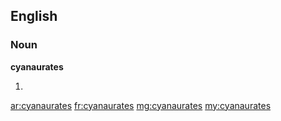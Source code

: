 ==English==

===Noun===
'''cyanaurates'''

# {{plural of|cyanaurate}}

[[ar:cyanaurates]]
[[fr:cyanaurates]]
[[mg:cyanaurates]]
[[my:cyanaurates]]